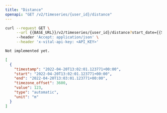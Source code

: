 ```yaml
---
title: "Distance"
openapi: "GET /v2/timeseries/{user_id}/distance"
---
```


<RequestExample>

```bash Bash
curl --request GET \
     --url {{BASE_URL}}/v2/timeseries/{user_id}/distance?start_date={{START_DATE}}&end_date={{END_DATE}} \
     --header 'Accept: application/json' \
     --header 'x-vital-api-key: <API_KEY>'
```

```python Python
Not implemented yet.
```

</RequestExample>

<ResponseExample>

```json Example
[
  {
    "timestamp": "2022-04-20T13:02:01.123771+00:00",
    "start": "2022-04-20T13:02:01.123771+00:00",
    "end": "2022-04-20T13:03:01.123771+00:00",
    "timezone_offset": 3600,
    "value": 123,
    "type": "automatic",
    "unit": "m"
  }
]
```

</ResponseExample>
